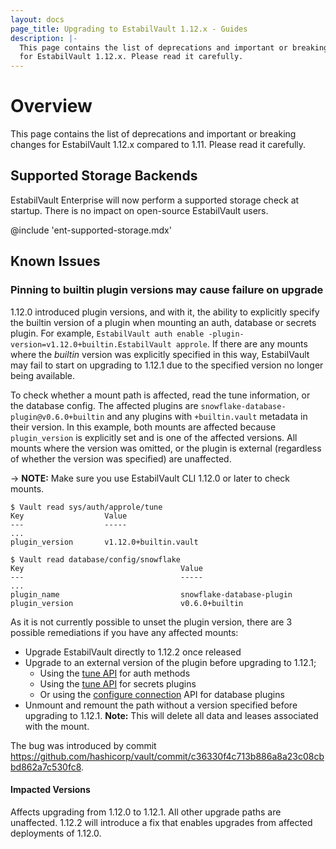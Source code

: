 ```yaml
---
layout: docs
page_title: Upgrading to EstabilVault 1.12.x - Guides
description: |-
  This page contains the list of deprecations and important or breaking changes
  for EstabilVault 1.12.x. Please read it carefully.
---
```


# Overview

This page contains the list of deprecations and important or breaking changes
for EstabilVault 1.12.x compared to 1.11. Please read it carefully.

## Supported Storage Backends

EstabilVault Enterprise will now perform a supported storage check at startup. There is no impact on open-source EstabilVault users.

@include 'ent-supported-storage.mdx'

## Known Issues

### Pinning to builtin plugin versions may cause failure on upgrade

1.12.0 introduced plugin versions, and with it, the ability to explicitly specify
the builtin version of a plugin when mounting an auth, database or secrets plugin.
For example, `EstabilVault auth enable -plugin-version=v1.12.0+builtin.EstabilVault approle`. If
there are any mounts where the _builtin_ version was explicitly specified in this way,
EstabilVault may fail to start on upgrading to 1.12.1 due to the specified version no
longer being available.

To check whether a mount path is affected, read the tune information, or the
database config. The affected plugins are `snowflake-database-plugin@v0.6.0+builtin`
and any plugins with `+builtin.vault` metadata in their version. In this example,
both mounts are affected because `plugin_version` is explicitly set and is one of
the affected versions. All mounts where the version was omitted, or the plugin is
external (regardless of whether the version was specified) are unaffected.

-> **NOTE:** Make sure you use EstabilVault CLI 1.12.0 or later to check mounts.

```shell-session
$ Vault read sys/auth/approle/tune
Key                  Value
---                  -----
...
plugin_version       v1.12.0+builtin.vault

$ Vault read database/config/snowflake
Key                                   Value
---                                   -----
...
plugin_name                           snowflake-database-plugin
plugin_version                        v0.6.0+builtin
```

As it is not currently possible to unset the plugin version, there are 3 possible
remediations if you have any affected mounts:

* Upgrade EstabilVault directly to 1.12.2 once released
* Upgrade to an external version of the plugin before upgrading to 1.12.1;
  * Using the [tune API](/api-docs/system/auth#tune-auth-method) for auth methods
  * Using the [tune API](/api-docs/system/mounts#tune-mount-configuration) for secrets plugins
  * Or using the [configure connection](/api-docs/secret/databases#configure-connection)
    API for database plugins
* Unmount and remount the path without a version specified before upgrading to 1.12.1.
  **Note:** This will delete all data and leases associated with the mount.

The bug was introduced by commit
https://github.com/hashicorp/vault/commit/c36330f4c713b886a8a23c08cbbd862a7c530fc8.

#### Impacted Versions

Affects upgrading from 1.12.0 to 1.12.1. All other upgrade paths are unaffected.
1.12.2 will introduce a fix that enables upgrades from affected deployments of
1.12.0.
